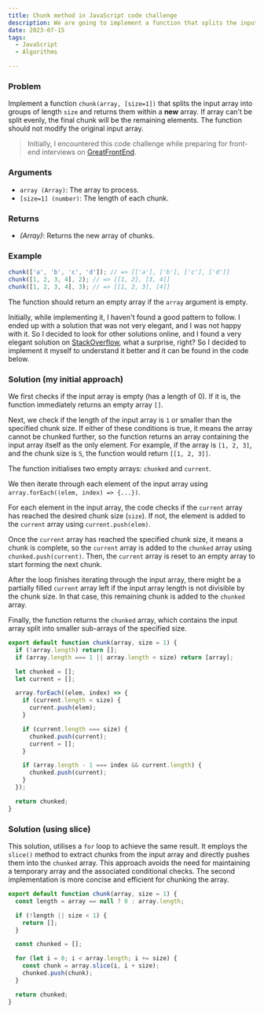 ```yaml
---
title: Chunk method in JavaScript code challenge
description: We are going to implement a function that splits the input array into grops of length size and returns them within a new array.
date: 2023-07-15
tags:
  - JavaScript
  - Algorithms

---
```


### Problem

Implement a function `chunk(array, [size=1])` that splits the input array into groups of length `size` and returns them within a **new** array. If array can't be split evenly, the final chunk will be the remaining elements. The function should not modify the original input array.

> Initially, I encountered this code challenge while preparing for front-end interviews on [GreatFrontEnd](https://www.greatfrontend.com/?fpr=edvins).

### Arguments

- `array (Array)`: The array to process.
- `[size=1] (number)`: The length of each chunk.

### Returns

- _(Array)_: Returns the new array of chunks.

### Example

```js
chunk(['a', 'b', 'c', 'd']); // => [['a'], ['b'], ['c'], ['d']]
chunk([1, 2, 3, 4], 2); // => [[1, 2], [3, 4]]
chunk([1, 2, 3, 4], 3); // => [[1, 2, 3], [4]]
```

The function should return an empty array if the `array` argument is empty.

Initially, while implementing it, I haven't found a good pattern to follow. I ended up with a solution that was not very elegant, and I was not happy with it. So I decided to look for other solutions online, and I found a very elegant solution on [StackOverflow](https://stackoverflow.com/questions/8495687/split-array-into-chunks), what a surprise, right? So I decided to implement it myself to understand it better and it can be found in the code below.

### Solution (my initial approach)

We first checks if the input array is empty (has a length of 0). If it is, the function immediately returns an empty array `[]`.

Next, we check if the length of the input array is `1` or smaller than the specified chunk size. If either of these conditions is true, it means the array cannot be chunked further, so the function returns an array containing the input array itself as the only element. For example, if the array is `[1, 2, 3]`, and the chunk size is `5`, the function would return `[[1, 2, 3]]`.

The function initialises two empty arrays: `chunked` and `current`.

We then iterate through each element of the input array using `array.forEach((elem, index) => {...})`.

For each element in the input array, the code checks if the `current` array has reached the desired chunk size (`size`). If not, the element is added to the `current` array using `current.push(elem)`.

Once the `current` array has reached the specified chunk size, it means a chunk is complete, so the `current` array is added to the `chunked` array using `chunked.push(current)`. Then, the `current` array is reset to an empty array to start forming the next chunk.

After the loop finishes iterating through the input array, there might be a partially filled `current` array left if the input array length is not divisible by the chunk size. In that case, this remaining chunk is added to the `chunked` array.

Finally, the function returns the `chunked` array, which contains the input array split into smaller sub-arrays of the specified size.

```js
export default function chunk(array, size = 1) {
  if (!array.length) return [];
  if (array.length === 1 || array.length < size) return [array];

  let chunked = [];
  let current = [];

  array.forEach((elem, index) => {
    if (current.length < size) {
      current.push(elem);
    }

    if (current.length === size) {
      chunked.push(current);
      current = [];
    }

    if (array.length - 1 === index && current.length) {
      chunked.push(current);
    }
  });

  return chunked;
}
```

### Solution (using slice)

This solution, utilises a `for` loop to achieve the same result. It employs the `slice()` method to extract chunks from the input array and directly pushes them into the `chunked` array. This approach avoids the need for maintaining a temporary array and the associated conditional checks. The second implementation is more concise and efficient for chunking the array.

```js
export default function chunk(array, size = 1) {
  const length = array == null ? 0 : array.length;

  if (!length || size < 1) {
    return [];
  }

  const chunked = [];

  for (let i = 0; i < array.length; i += size) {
    const chunk = array.slice(i, i + size);
    chunked.push(chunk);
  }

  return chunked;
}
```